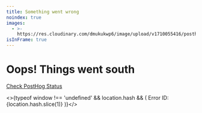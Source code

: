 ```yaml
---
title: Something went wrong
noindex: true
images:
  - >-
    https://res.cloudinary.com/dmukukwp6/image/upload/v1710055416/posthog.com/contents/images/service-message/worker-hog.png
isInFrame: true
---
```




<div className="block mb-8 -mt-8 mx-auto" style={{ maxWidth: '370px' }}>
  <GatsbyImage image={getImage(props.images[0])} alt="Worker hog" />
</div>

<h1 className="text-center px-2 md:px-8 text-4xl sm:text-5xl relative">
  <span className='text-red'>Oops!</span> Things went south
</h1>

<Hero subtitle="Our hedgehog wasn't able to handle this request. We're on it." />

<p className='-mt-4 flex flex-col items-center justify-center text-center sm:block'>
    <a href="https://status.posthog.com/">Check PostHog Status</a>
</p>

<>{typeof window !== 'undefined' && location.hash && (
    <span className="absolute bottom-4 left-1/2 -translate-x-1/2 font-semibold text-sm text-center opacity-50">
        Error ID: {location.hash.slice(1)}
    </span>
)}</>
